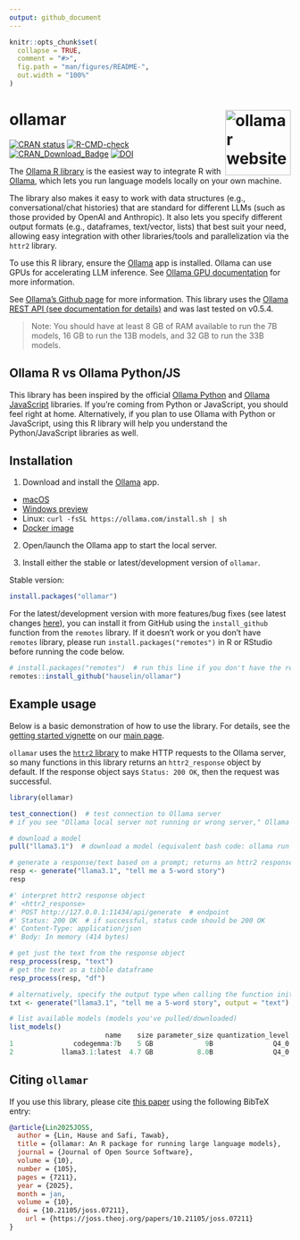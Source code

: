 ```yaml
---
output: github_document
---
```


<!-- README.md is generated from README.Rmd. Please edit that file -->

```r
knitr::opts_chunk$set(
  collapse = TRUE,
  comment = "#>",
  fig.path = "man/figures/README-",
  out.width = "100%"
)
```

# ollamar <a href="https://hauselin.github.io/ollama-r/"><img src="man/figures/logo.png" align="right" height="117" alt="ollamar website" /></a>

<!-- badges: start -->
[![CRAN status](https://www.r-pkg.org/badges/version/ollamar)](https://CRAN.R-project.org/package=ollamar)
[![R-CMD-check](https://github.com/hauselin/ollama-r/actions/workflows/R-CMD-check.yaml/badge.svg)](https://github.com/hauselin/ollama-r/actions/workflows/R-CMD-check.yaml)
[![CRAN_Download_Badge](https://cranlogs.r-pkg.org/badges/grand-total/ollamar)](https://cran.r-project.org/package=ollamar)
[![DOI](https://joss.theoj.org/papers/10.21105/joss.07211/status.svg)](https://doi.org/10.21105/joss.07211)
<!-- badges: end -->

The [Ollama R library](https://hauselin.github.io/ollama-r/) is the easiest way to integrate R with [Ollama](https://ollama.com/), which lets you run language models locally on your own machine.

The library also makes it easy to work with data structures (e.g., conversational/chat histories) that are standard for different LLMs (such as those provided by OpenAI and Anthropic). It also lets you specify different output formats (e.g., dataframes, text/vector, lists) that best suit your need, allowing easy integration with other libraries/tools and parallelization via the `httr2` library.

To use this R library, ensure the [Ollama](https://ollama.com) app is installed. Ollama can use GPUs for accelerating LLM inference. See [Ollama GPU documentation](https://github.com/ollama/ollama/blob/main/docs/gpu.md) for more information.

See [Ollama's Github page](https://github.com/ollama/ollama) for more information. This library uses the [Ollama REST API (see documentation for details)](https://github.com/ollama/ollama/blob/main/docs/api.md) and was last tested on v0.5.4.

> Note: You should have at least 8 GB of RAM available to run the 7B models, 16 GB to run the 13B models, and 32 GB to run the 33B models.

## Ollama R vs Ollama Python/JS

This library has been inspired by the official [Ollama Python](https://github.com/ollama/ollama-python) and [Ollama JavaScript](https://github.com/ollama/ollama-js) libraries. If you're coming from Python or JavaScript, you should feel right at home. Alternatively, if you plan to use Ollama with Python or JavaScript, using this R library will help you understand the Python/JavaScript libraries as well.

## Installation

1. Download and install the [Ollama](https://ollama.com) app.

- [macOS](https://ollama.com/download/Ollama-darwin.zip)
- [Windows preview](https://ollama.com/download/OllamaSetup.exe)
- Linux: `curl -fsSL https://ollama.com/install.sh | sh`
- [Docker image](https://hub.docker.com/r/ollama/ollama)

2. Open/launch the Ollama app to start the local server.

3. Install either the stable or latest/development version of `ollamar`.

Stable version:

```r
install.packages("ollamar")
```

For the latest/development version with more features/bug fixes (see latest changes [here](https://hauselin.github.io/ollama-r/news/index.html)), you can install it from GitHub using the `install_github` function from the `remotes` library. If it doesn't work or you don't have `remotes` library, please run `install.packages("remotes")` in R or RStudio before running the code below.

```r
# install.packages("remotes")  # run this line if you don't have the remotes library
remotes::install_github("hauselin/ollamar")
```

## Example usage

Below is a basic demonstration of how to use the library. For details, see the [getting started vignette](https://hauselin.github.io/ollama-r/articles/ollamar.html) on our [main page](https://hauselin.github.io/ollama-r/).

`ollamar` uses the [`httr2` library](https://httr2.r-lib.org/index.html) to make HTTP requests to the Ollama server, so many functions in this library returns an `httr2_response` object by default. If the response object says `Status: 200 OK`, then the request was successful.

```r
library(ollamar)

test_connection()  # test connection to Ollama server
# if you see "Ollama local server not running or wrong server," Ollama app/server isn't running

# download a model
pull("llama3.1")  # download a model (equivalent bash code: ollama run llama3.1)

# generate a response/text based on a prompt; returns an httr2 response by default
resp <- generate("llama3.1", "tell me a 5-word story")
resp

#' interpret httr2 response object
#' <httr2_response>
#' POST http://127.0.0.1:11434/api/generate  # endpoint
#' Status: 200 OK  # if successful, status code should be 200 OK
#' Content-Type: application/json
#' Body: In memory (414 bytes)

# get just the text from the response object
resp_process(resp, "text")
# get the text as a tibble dataframe
resp_process(resp, "df")

# alternatively, specify the output type when calling the function initially
txt <- generate("llama3.1", "tell me a 5-word story", output = "text")

# list available models (models you've pulled/downloaded)
list_models()
                        name    size parameter_size quantization_level            modified
1               codegemma:7b    5 GB             9B               Q4_0 2024-07-27T23:44:10
2            llama3.1:latest  4.7 GB           8.0B               Q4_0 2024-07-31T07:44:33
```

## Citing `ollamar`

If you use this library, please cite [this paper](https://doi.org/10.31234/osf.io/zsrg5) using the following BibTeX entry:

```bibtex
@article{Lin2025JOSS,
  author = {Lin, Hause and Safi, Tawab}, 
  title = {ollamar: An R package for running large language models}, 
  journal = {Journal of Open Source Software}, 
  volume = {10}, 
  number = {105}, 
  pages = {7211}, 
  year = {2025},
  month = jan,
  volume = {10}, 
  doi = {10.21105/joss.07211},
	url = {https://joss.theoj.org/papers/10.21105/joss.07211}
}
```
